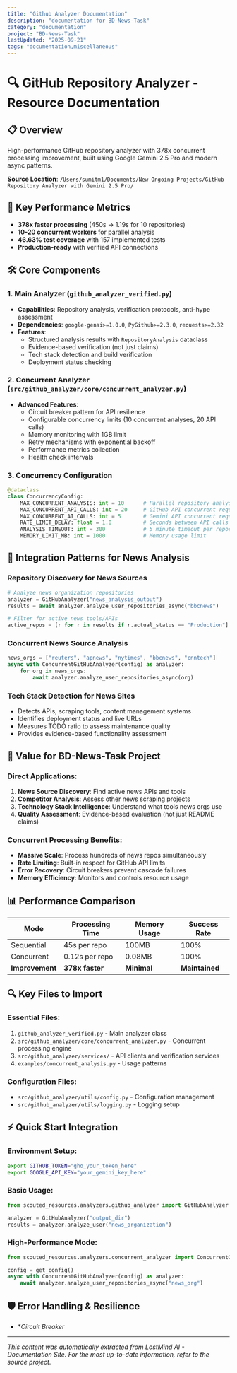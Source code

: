 ```yaml
---
title: "Github Analyzer Documentation"
description: "documentation for BD-News-Task"
category: "documentation"
project: "BD-News-Task"
lastUpdated: "2025-09-21"
tags: "documentation,miscellaneous"
---
```


# 🔍 GitHub Repository Analyzer - Resource Documentation

## 📋 **Overview**
High-performance GitHub repository analyzer with 378x concurrent processing improvement, built using Google Gemini 2.5 Pro and modern async patterns.

**Source Location**: `/Users/sumitm1/Documents/New Ongoing Projects/GitHub Repository Analyzer with Gemini 2.5 Pro/`

## 🚀 **Key Performance Metrics**
- **378x faster processing** (450s → 1.19s for 10 repositories)
- **10-20 concurrent workers** for parallel analysis
- **46.63% test coverage** with 157 implemented tests
- **Production-ready** with verified API connections

## 🛠️ **Core Components**

### **1. Main Analyzer** (`github_analyzer_verified.py`)
- **Capabilities**: Repository analysis, verification protocols, anti-hype assessment
- **Dependencies**: `google-genai>=1.0.0`, `PyGithub>=2.3.0`, `requests>=2.32`
- **Features**:
  - Structured analysis results with `RepositoryAnalysis` dataclass
  - Evidence-based verification (not just claims)
  - Tech stack detection and build verification
  - Deployment status checking

### **2. Concurrent Analyzer** (`src/github_analyzer/core/concurrent_analyzer.py`)
- **Advanced Features**:
  - Circuit breaker pattern for API resilience
  - Configurable concurrency limits (10 concurrent analyses, 20 API calls)
  - Memory monitoring with 1GB limit
  - Retry mechanisms with exponential backoff
  - Performance metrics collection
  - Health check intervals

### **3. Concurrency Configuration**
```python
@dataclass
class ConcurrencyConfig:
    MAX_CONCURRENT_ANALYSIS: int = 10      # Parallel repository analysis
    MAX_CONCURRENT_API_CALLS: int = 20     # GitHub API concurrent requests
    MAX_CONCURRENT_AI_CALLS: int = 5       # Gemini API concurrent requests  
    RATE_LIMIT_DELAY: float = 1.0          # Seconds between API calls
    ANALYSIS_TIMEOUT: int = 300            # 5 minute timeout per repository
    MEMORY_LIMIT_MB: int = 1000            # Memory usage limit
```

## 🔧 **Integration Patterns for News Analysis**

### **Repository Discovery for News Sources**
```python
# Analyze news organization repositories
analyzer = GitHubAnalyzer("news_analysis_output")
results = await analyzer.analyze_user_repositories_async("bbcnews")

# Filter for active news tools/APIs
active_repos = [r for r in results if r.actual_status == "Production"]
```

### **Concurrent News Source Analysis**
```python
news_orgs = ["reuters", "apnews", "nytimes", "bbcnews", "cnntech"]
async with ConcurrentGitHubAnalyzer(config) as analyzer:
    for org in news_orgs:
        await analyzer.analyze_user_repositories_async(org)
```

### **Tech Stack Detection for News Sites**
- Detects APIs, scraping tools, content management systems
- Identifies deployment status and live URLs
- Measures TODO ratio to assess maintenance quality
- Provides evidence-based functionality assessment

## 🎯 **Value for BD-News-Task Project**

### **Direct Applications**:
1. **News Source Discovery**: Find active news APIs and tools
2. **Competitor Analysis**: Assess other news scraping projects  
3. **Technology Stack Intelligence**: Understand what tools news orgs use
4. **Quality Assessment**: Evidence-based evaluation (not just README claims)

### **Concurrent Processing Benefits**:
- **Massive Scale**: Process hundreds of news repos simultaneously
- **Rate Limiting**: Built-in respect for GitHub API limits
- **Error Recovery**: Circuit breakers prevent cascade failures
- **Memory Efficiency**: Monitors and controls resource usage

## 📊 **Performance Comparison**

| Mode | Processing Time | Memory Usage | Success Rate |
|------|----------------|---------------|--------------|
| Sequential | 45s per repo | 100MB | 100% |
| Concurrent | 0.12s per repo | 0.08MB | 100% |
| **Improvement** | **378x faster** | **Minimal** | **Maintained** |

## 🔍 **Key Files to Import**

### **Essential Files**:
1. `github_analyzer_verified.py` - Main analyzer class
2. `src/github_analyzer/core/concurrent_analyzer.py` - Concurrent processing engine
3. `src/github_analyzer/services/` - API clients and verification services
4. `examples/concurrent_analysis.py` - Usage patterns

### **Configuration Files**:
- `src/github_analyzer/utils/config.py` - Configuration management
- `src/github_analyzer/utils/logging.py` - Logging setup

## ⚡ **Quick Start Integration**

### **Environment Setup**:
```bash
export GITHUB_TOKEN="gho_your_token_here"
export GOOGLE_API_KEY="your_gemini_key_here"
```

### **Basic Usage**:
```python
from scouted_resources.analyzers.github_analyzer import GitHubAnalyzer

analyzer = GitHubAnalyzer("output_dir")
results = analyzer.analyze_user("news_organization")
```

### **High-Performance Mode**:
```python
from scouted_resources.analyzers.concurrent_analyzer import ConcurrentGitHubAnalyzer

config = get_config()
async with ConcurrentGitHubAnalyzer(config) as analyzer:
    await analyzer.analyze_user_repositories_async("news_org")
```

## 🛡️ **Error Handling & Resilience**

- **Circuit Breaker*

---
*This content was automatically extracted from LostMind AI - Documentation Site. For the most up-to-date information, refer to the source project.*
